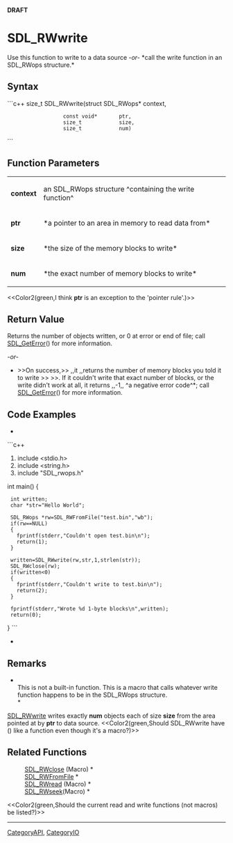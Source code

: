 <!-- pragma section-numbers off -->
<!-- pragma disable-camelcase -->
'''DRAFT'''

= SDL_RWwrite =
Use this function to write to a data source ''-or-'' *call the write function in an SDL_RWops structure.*


== Syntax ==
```c++
size_t SDL_RWwrite(struct SDL_RWops* context,
                   const void*       ptr,
                   size_t            size,
                   size_t            num)
```

== Function Parameters ==
{|
|'''context'''
|an SDL_RWops structure ^containing the write function^
|-
|'''ptr'''
|*a pointer to an area in memory to read data from*
|-
|'''size'''
|*the size of the memory blocks to write*
|-
|'''num'''
|*the exact number of memory blocks to write*
|}

<<Color2(green,I think '''ptr''' is an exception to the 'pointer rule'.)>>

== Return Value ==
Returns the number of objects written, or 0 at error or end of file; call [[SDL_GetError]]() for more information.

''-or-''

*>>On success,>> ,,it ,,returns the number of memory blocks you told it to write >> >>. If it couldn't write that exact number of blocks, or the write didn't work at all, it returns ,,-1,, ^a negative error code^*; call [[SDL_GetError]]() for more information.

== Code Examples ==
*
```c++
#include <stdio.h>
#include <string.h>
#include "SDL_rwops.h"

int main()
{
  int written;
  char *str="Hello World";

  SDL_RWops *rw=SDL_RWFromFile("test.bin","wb");
  if(rw==NULL)
  {
    fprintf(stderr,"Couldn't open test.bin\n");
    return(1);
  }

  written=SDL_RWwrite(rw,str,1,strlen(str));
  SDL_RWclose(rw);
  if(written<0)
  {
    fprintf(stderr,"Couldn't write to test.bin\n");
    return(2);
  }

  fprintf(stderr,"Wrote %d 1-byte blocks\n",written);
  return(0);
}
```
*

== Remarks ==
*<br/>This is not a built-in function. This is a macro that calls whatever write function happens to be in the SDL_RWops structure.<br/>*

[[SDL_RWwrite]] writes exactly '''num''' objects each of size '''size''' from the area pointed at by '''ptr''' to data source.  <<Color2(green,Should SDL_RWwrite have () like a function even though it's a macro?)>>

== Related Functions ==
:[[SDL_RWclose]] (Macro) *
:[[SDL_RWFromFile]] *
:[[SDL_RWread]] (Macro) *
:[[SDL_RWseek]](Macro) *

<<Color2(green,Should the current read and write functions (not macros) be listed?)>>

----
[[CategoryAPI]], [[CategoryIO]]
